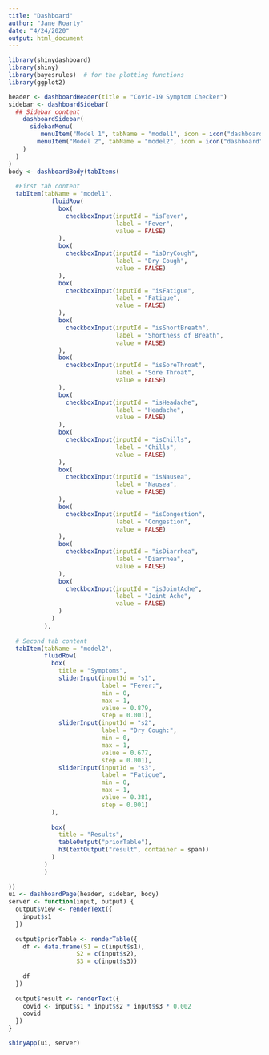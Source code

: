 ```yaml
---
title: "Dashboard"
author: "Jane Roarty"
date: "4/24/2020"
output: html_document
---
```


```r
library(shinydashboard)
library(shiny)
library(bayesrules)  # for the plotting functions
library(ggplot2)
```



```r
header <- dashboardHeader(title = "Covid-19 Symptom Checker")
sidebar <- dashboardSidebar(
  ## Sidebar content
    dashboardSidebar(
      sidebarMenu(
         menuItem("Model 1", tabName = "model1", icon = icon("dashboard")),
        menuItem("Model 2", tabName = "model2", icon = icon("dashboard"))
    )
  )
)
body <- dashboardBody(tabItems(
  
  #First tab content
  tabItem(tabName = "model1",
            fluidRow(
              box(
                checkboxInput(inputId = "isFever", 
                              label = "Fever",
                              value = FALSE)
              ),
              box(
                checkboxInput(inputId = "isDryCough", 
                              label = "Dry Cough",
                              value = FALSE)
              ),
              box(
                checkboxInput(inputId = "isFatigue", 
                              label = "Fatigue",
                              value = FALSE)
              ),
              box(
                checkboxInput(inputId = "isShortBreath", 
                              label = "Shortness of Breath",
                              value = FALSE)
              ),
              box(
                checkboxInput(inputId = "isSoreThroat", 
                              label = "Sore Throat",
                              value = FALSE)
              ),
              box(
                checkboxInput(inputId = "isHeadache", 
                              label = "Headache",
                              value = FALSE)
              ),
              box(
                checkboxInput(inputId = "isChills", 
                              label = "Chills",
                              value = FALSE)
              ),
              box(
                checkboxInput(inputId = "isNausea", 
                              label = "Nausea",
                              value = FALSE)
              ),
              box(
                checkboxInput(inputId = "isCongestion", 
                              label = "Congestion",
                              value = FALSE)
              ),
              box(
                checkboxInput(inputId = "isDiarrhea", 
                              label = "Diarrhea",
                              value = FALSE)
              ), 
              box(
                checkboxInput(inputId = "isJointAche", 
                              label = "Joint Ache",
                              value = FALSE)
              )
            )
          ),
  
  # Second tab content
  tabItem(tabName = "model2",
          fluidRow(
            box(
              title = "Symptoms",
              sliderInput(inputId = "s1", 
                          label = "Fever:", 
                          min = 0, 
                          max = 1, 
                          value = 0.879, 
                          step = 0.001),
              sliderInput(inputId = "s2", 
                          label = "Dry Cough:", 
                          min = 0, 
                          max = 1, 
                          value = 0.677, 
                          step = 0.001),
              sliderInput(inputId = "s3", 
                          label = "Fatigue", 
                          min = 0, 
                          max = 1, 
                          value = 0.381, 
                          step = 0.001)
            ),
            
            box(
              title = "Results",
              tableOutput("priorTable"),
              h3(textOutput("result", container = span))
            )
          )
          )
  
))
ui <- dashboardPage(header, sidebar, body)
server <- function(input, output) {
  output$view <- renderText({
    input$s1    
  })
  
  output$priorTable <- renderTable({
    df <- data.frame(S1 = c(input$s1),
                   S2 = c(input$s2),
                   S3 = c(input$s3))
    
    df
  })
  
  output$result <- renderText({
    covid <- input$s1 * input$s2 * input$s3 * 0.002
    covid
  })
}
```

```r
shinyApp(ui, server)
```

